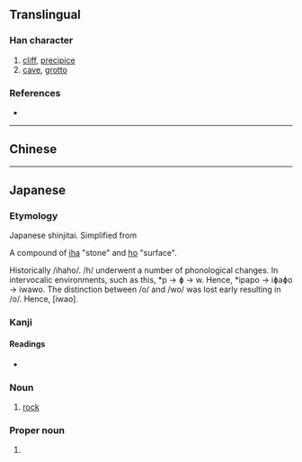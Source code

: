 {{also|巖}}
{{character info/new}}
==Translingual==

===Han character===
{{Han char|rn=46|rad=山|as=17|sn=20|four=|canj=UFMK|ids=⿱山厳}}

# [[cliff]], [[precipice]]
# [[cave]], [[grotto]]

===References===
* {{Han ref|kx=0322.291|dkj=08624|dj=0622.420|hdz=10806.161|uh=5DCC|ud=24012}}

----

==Chinese==
{{zh-see|巖|v}}

----

==Japanese==

===Etymology===
Japanese shinjitai. Simplified from {{ja-l|巖}}

A compound of [[岩|iha]] "stone" and [[秀|ho]] "surface".

Historically /ihaho/. /h/ underwent a number of phonological changes. In intervocalic environments, such as this, *p → ɸ → w. Hence, *ipapo → iɸaɸo → iwawo. The distinction between /o/ and /wo/ was lost early resulting in /o/. Hence, [iwao].

===Kanji===
{{ja-kanji|grade=|rs=山17}}

====Readings====
* {{ja-readings|on=[[がん]] (gan)|kun=[[けわしい]] (kewashii), [[いわお]] (iwao)}}

===Noun===
{{ja-noun|いわ|hhira=いは}}

# [[rock]]

===Proper noun===
{{ja-pos|いわお|proper|hhira=いはほ}}

# {{given name|male|lang=ja|sort=いわお}}